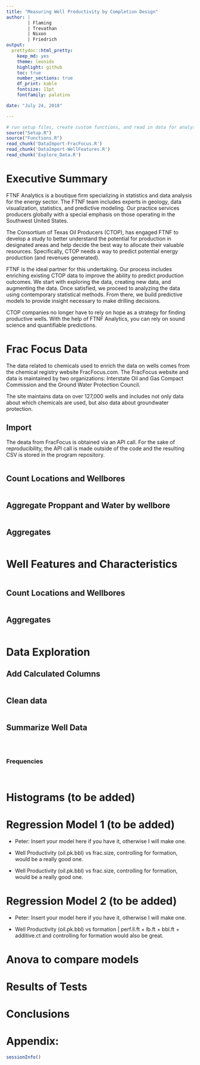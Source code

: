 ```yaml
---
title: "Measuring Well Productivity by Completion Design"
author: | 
        | Flaming  
        | Trevathan
        | Nixon  
        | Friedrich
output:
  prettydoc::html_pretty:
    keep_md: yes
    theme: leonids
    highlight: github
    toc: true
    number_sections: true
    df_print: kable
    fontsize: 11pt
    fontfamily: palatino

date: "July 24, 2018"

---
```


<!-- ```{r code = readLines('Setup.R'), message=FALSE, warning=FALSE} -->
<!-- ``` -->

```r
# run setup files, create custom functions, and read in data for analysis
source("Setup.R")
source("Functions.R")
read_chunk('DataImport-FracFocus.R')
read_chunk('DataImport-WellFeatures.R')
read_chunk('Explore_Data.R')

```


# Executive Summary

FTNF Analytics is a boutique firm specializing in statistics and data analysis for the energy sector.  The FTNF team includes experts in geology, data visualization, statistics, and predictive modeling.  Our practice services producers globally with a special emphasis on those operating in the Southwest United States.

The Consortium of Texas Oil Producers (CTOP), has engaged FTNF to develop a study to better understand the potential for production in designated areas and help decide the best way to allocate their valuable resources.  Specifically, CTOP needs a way to predict potential energy production (and revenues generated).

FTNF is the ideal partner for this undertaking.  Our process includes enriching existing CTOP data to improve the ability to predict production outcomes.  We start with exploring the data, creating new data, and augmenting the data.  Once satisfied, we proceed to analyzing the data using contemporary statistical methods.  From there, we build predictive models to provide insight necessary to make drilling decisions.

CTOP companies no longer have to rely on hope as a strategy for finding productive wells.  With the help of FTNF Analytics, you can rely on sound science and quantifiable predictions.




# Frac Focus Data

The data related to chemicals used to enrich the data on wells comes from the chemical registry website FracFocus.com.  The FracFocus website and data is maintained by two organizations:  Interstate Oil and Gas Compact Commission and the Ground Water Protection Council.

The site maintains data on over 127,000 wells and includes not only data about which chemicals are used, but also data about groundwater protection.

## Import

The deata from FracFocus is obtained via an API call.  For the sake of reproducibility,
the API call is made outside of the code and the resulting CSV is stored in the 
program repository.

```r
```

## Count Locations and Wellbores

```r
```

## Aggregate Proppant and Water by wellbore

```r
```

## Aggregates

```r
```

# Well Features and Characteristics

```r
```

## Count Locations and Wellbores


```r
```

## Aggregates

```r
```



# Data Exploration

## Add Calculated Columns

```r
```

## Clean data

```r
```

## Summarize Well Data 

```r
```

```r
```

```r
```

### Frequencies

```r
```


```r
```

# Histograms (to be added)

# Regression Model 1  (to be added)

 - Peter: Insert your model here if you have it, otherwise I will make one.

 - Well Productivity (oil.pk.bbl) vs frac.size, controlling for formation, would be a really good one.
  - Well Productivity (oil.pk.bbl) vs frac.size, controlling for formation, would be a really good one.

# Regression Model 2  (to be added)

 - Peter: Insert your model here if you have it, otherwise I will make one.

- Well Productivity (oil.pk.bbl) vs formation | perf.ll.ft + lb.ft + bbl.ft + additive.ct and controlling for formation would also be great.

# Anova to compare models



# Results of Tests



# Conclusions



# Appendix:

```r
sessionInfo()
```